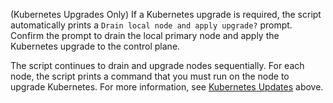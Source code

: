 (Kubernetes Upgrades Only) If a Kubernetes upgrade is required, the script automatically prints a `Drain local node and apply upgrade?` prompt. Confirm the prompt to drain the local primary node and apply the Kubernetes upgrade to the control plane.

   The script continues to drain and upgrade nodes sequentially. For each node, the script prints a command that you must run on the node to upgrade Kubernetes. For more information, see [Kubernetes Updates](#kubernetes-updates) above.
